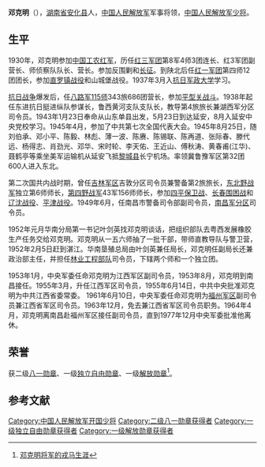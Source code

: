 {{Otheruses|other=名为邓克明的其他人物|邓梦鲤}}

'''邓克明'''（{{bd|1906年||1983年|catIdx=}}），[[湖南省|湖南省]][[安化县|安化县]]人，[[中国人民解放军|中国人民解放军]]军事将领，[[中国人民解放军少将|中国人民解放军少将]]。

== 生平 ==
1930年，邓克明参加[[中国工农红军|中国工农红军]]，历任[[红三军团|红三军团]]第8军4师3团连长、红3军团副营长、师侦察队队长、营长。参加反围剿和[[长征|长征]]。到陕北后任[[红一军团|红一军团]]第四师12团团长，参加[[直罗镇战役|直罗镇战役]]和山城堡战役。1937年3月入[[抗日军政大学|抗日军政大学]]学习。

[[抗日战争|抗日战争]]爆发后，任[[八路军|八路军]][[115师|115师]]343旅686团营长，参加[[平型关战斗|平型关战斗]]。1938年起任东进抗日挺进纵队参谋长，鲁西黄河支队支队长，教导第4旅旅长兼湖西军分区司令员。1943年1月23日奉命从山东单县出发，5月23日到达延安，8月入延安中央党校学习。1945年4月，参加了中共第七次全国代表大会。1945年8月25日，随刘伯承、邓小平、陈毅、林彪、薄一波、陈赓、陈锡联、陈再道、张际春、滕代远、杨得志、肖劲光、邓华、宋时轮、李天佑、王近山、傅秋涛、黄春甫(江华)、聂鹤亭等乘坐美军运输机从延安飞抵[[黎城县|黎城县]]长宁机场。率领冀鲁豫军区第32团600人进入东北。

第二次国共内战时期，曾任[[吉林军区|吉林军区]]吉敦分区司令员兼警备第2旅旅长，[[东北野战军|东北野战军]]独立第6师师长，[[第四野战军|第四野战军]]43军156师师长，参加[[四平保卫战|四平保卫战]]、[[长春围困战|长春围困战]]和[[辽沈战役|辽沈战役]]、[[平津战役|平津战役]]。1949年6月，任南昌市警备司令部副司令员，[[南昌军分区|南昌军分区]]司令员。

1952年元月华南分局第一书记叶剑英找邓克明谈话，把组织部队去粤西发展橡胶生产任务交给邓克明。邓克明从一五六师抽了一批干部，带师直教导队与警卫营，1952年2月5日赶到湛江。华南垦殖总局由叶剑英兼任局长，邓克明任副局长还兼政治部主任，并担任[[中国人民解放军林业工程部队|林业工程部队]]司令员，下辖两个师和一个独立团。

1953年1月，中央军委任命邓克明为江西军区副司令员，1953年8月，邓克明到南昌接任。1955年3月，升任江西军区司令员，1955年6月14日，中共中央批准邓克明为中共江西省委常委。 1961年6月10日，中央军委任命邓克明为[[福州军区|福州军区]]副司令员兼江西省军区司令员。1963年12月，免去兼江西省军区司令员职务。1964年4月，邓克明离南昌赴福州军区接任副司令员，直到1977年12月中央军委批准他离休。

== 荣誉 ==
获二级[[八一勋章_(1955年)|八一勋章]]、一级[[独立自由勋章|独立自由勋章]]、一级[[解放勋章|解放勋章]]<ref>[http://www.chineseworld.net.cn/2005/lshg/256.shtml 邓克明将军的戎马生涯 ]{{dead link|date=2018年4月 |bot=InternetArchiveBot |fix-attempted=yes }}</ref>。

==参考文献==
{{reflist}}

{{Authority control}}

{{DEFAULTSORT:}}
[[Category:中国人民解放军开国少将|Category:中国人民解放军开国少将]]
[[Category:二级八一勋章获得者|Category:二级八一勋章获得者]]
[[Category:一级独立自由勋章获得者|Category:一级独立自由勋章获得者]]
[[Category:一级解放勋章获得者|Category:一级解放勋章获得者]]